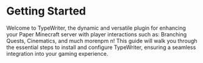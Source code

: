 # Getting Started
Welcome to TypeWriter, the dynamic and versatile plugin for enhancing your Paper Minecraft server with player interactions such as: Branching Quests, Cinematics, and much morenpm
n! This guide will walk you through the essential steps to install and configure TypeWriter, ensuring a seamless integration into your gaming experience.
